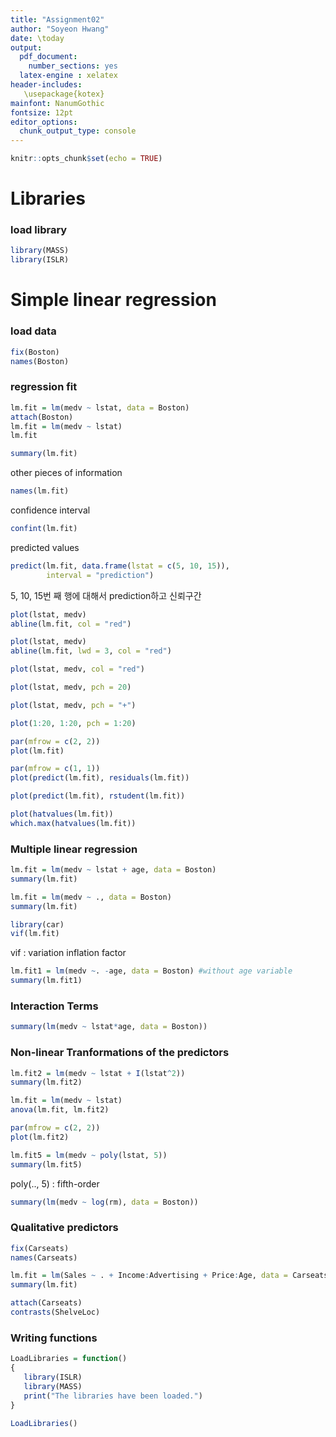 ---
title: "Assignment02"
author: "Soyeon Hwang"
date: \today
output:
  pdf_document: 
    number_sections: yes
  latex-engine : xelatex
header-includes:
   \usepackage{kotex}
mainfont: NanumGothic
fontsize: 12pt
editor_options:
  chunk_output_type: console
---

```{r, include=FALSE, echo = TRUE, results = 'hide', warning=FALSE, message=FALSE}
knitr::opts_chunk$set(echo = TRUE)
```

# Libraries
### load library
```{r}
library(MASS)
library(ISLR)
```

# Simple linear regression
### load data 
```{r}
fix(Boston)
names(Boston)
```

### regression fit
```{r}
lm.fit = lm(medv ~ lstat, data = Boston)
attach(Boston)
lm.fit = lm(medv ~ lstat)
lm.fit
```

```{r}
summary(lm.fit)
```

other pieces of information
```{r}
names(lm.fit)
```

confidence interval
```{r}
confint(lm.fit)
```

predicted values
```{r}
predict(lm.fit, data.frame(lstat = c(5, 10, 15)), 
        interval = "prediction") 
```
5, 10, 15번 째 행에 대해서 prediction하고 신뢰구간

```{r}
plot(lstat, medv)
abline(lm.fit, col = "red")
```

```{r}
plot(lstat, medv)
abline(lm.fit, lwd = 3, col = "red")
```

```{r}
plot(lstat, medv, col = "red")
```

```{r}
plot(lstat, medv, pch = 20)
```

```{r}
plot(lstat, medv, pch = "+")
```

```{r}
plot(1:20, 1:20, pch = 1:20)
```

```{r}
par(mfrow = c(2, 2))
plot(lm.fit)
```

```{r}
par(mfrow = c(1, 1))
plot(predict(lm.fit), residuals(lm.fit))
```

```{r}
plot(predict(lm.fit), rstudent(lm.fit))
```

```{r}
plot(hatvalues(lm.fit))
which.max(hatvalues(lm.fit))
```

### Multiple linear regression
```{r}
lm.fit = lm(medv ~ lstat + age, data = Boston)
summary(lm.fit)
```

```{r}
lm.fit = lm(medv ~ ., data = Boston)
summary(lm.fit)
```

```{r}
library(car)
vif(lm.fit)
```
vif : variation inflation factor

```{r}
lm.fit1 = lm(medv ~. -age, data = Boston) #without age variable
summary(lm.fit1)
```

### Interaction Terms
```{r}
summary(lm(medv ~ lstat*age, data = Boston))
```

### Non-linear Tranformations of the predictors
```{r}
lm.fit2 = lm(medv ~ lstat + I(lstat^2))
summary(lm.fit2)
```

```{r}
lm.fit = lm(medv ~ lstat)
anova(lm.fit, lm.fit2)
```

```{r}
par(mfrow = c(2, 2))
plot(lm.fit2)
```

```{r}
lm.fit5 = lm(medv ~ poly(lstat, 5))
summary(lm.fit5)
```
poly(.., 5) : fifth-order 

```{r}
summary(lm(medv ~ log(rm), data = Boston))
```

### Qualitative predictors 
```{r}
fix(Carseats)
names(Carseats)
```

```{r}
lm.fit = lm(Sales ~ . + Income:Advertising + Price:Age, data = Carseats)
summary(lm.fit)
```

```{r}
attach(Carseats)
contrasts(ShelveLoc)
```

### Writing functions
```{r}
LoadLibraries = function()
{
   library(ISLR)
   library(MASS)
   print("The libraries have been loaded.")
}
```

```{r}
LoadLibraries()
```






